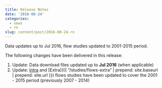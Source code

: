 ```yaml
---
title: Release Notes
date: '2016-08-24'
categories:
  - news
  - rn
slug: content/post/2016-08-24-rn
---
```


Data updates up to Jul 2016, flow studies updated to 2001-2015 period.

The following changes have been delivered in this release:

1. Update: Data download files updated up to **Jul 2016** (when applicable)
1. Update: [Intra]({{site.url}}/studies/flows-intra/) and
   [Extra]({{ "/studies/flows-extra" | prepend: site.baseurl | prepend: site.url }})
   flows studies have been updated to cover
   the 2001 - 2015 period (previously 2007 - 2014)
